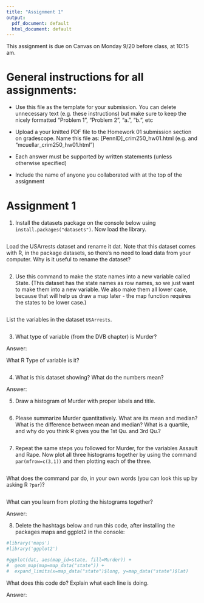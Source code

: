```yaml
---
title: "Assignment 1"
output:
  pdf_document: default
  html_document: default
---
```




This assignment is due on Canvas on Monday 9/20 before class, at 10:15 am.

# General instructions for all assignments:

- Use this file as the template for your submission. You can delete unnecessary text (e.g. these instructions) but make sure to keep the nicely formatted “Problem 1”, “Problem 2”, “a.”, “b.”, etc

- Upload a your knitted PDF file to the Homework 01 submission section on gradescope. Name this file
as: [PennID]_crim250_hw01.html (e.g. and “mcuellar_crim250_hw01.html”)

- Each answer must be supported by written statements (unless otherwise specified)

- Include the name of anyone you collaborated with at the top of the assignment


# Assignment 1


1. Install the datasets package on the console below using `install.packages("datasets")`. Now load the library.

```r

```

Load the USArrests dataset and rename it dat. Note that this dataset comes with R, in the package datasets, so there's no need to load data from your computer. Why is it useful to rename the dataset?

```r

```

2. Use this command to make the state names into a new variable called State. (This dataset has the state names as row names, so we just want to make them into a new variable. We also make them all lower case, because that will help us draw a map later - the map function requires the states to be lower case.)

```r

```

List the variables in the dataset `USArrests`.

```r

```

3. What type of variable (from the DVB chapter) is Murder? 

Answer: 

What R Type of variable is it?

```r

```

4. What is this dataset showing? What do the numbers mean? 

Answer: 

5. Draw a histogram of Murder with proper labels and title.

```r

```

6. Please summarize Murder quantitatively. What are its mean and median? What is the difference between mean and median? What is a quartile, and why do you think R gives you the 1st Qu. and 3rd Qu.?

```r

```

7. Repeat the same steps you followed for Murder, for the variables Assault and Rape. Now plot all three histograms together by using the command `par(mfrow=c(3,1))` and then plotting each of the three. 

```r

```

What does the command par do, in your own words (you can look this up by asking R `?par`)?

```r

```

What can you learn from plotting the histograms together?

Answer:
  
8. Delete the hashtags below and run this code, after installing the packages maps and ggplot2 in the console:

```r
#library('maps') 
#library('ggplot2') 

#ggplot(dat, aes(map_id=state, fill=Murder)) + 
#  geom_map(map=map_data("state")) + 
#  expand_limits(x=map_data("state")$long, y=map_data("state")$lat)
```

What does this code do? Explain what each line is doing.

Answer:


